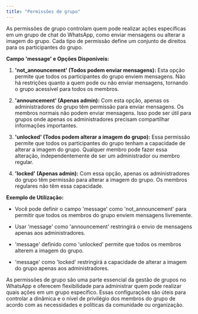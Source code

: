 ```yaml
---
title: "Permissões de grupo"
---
```


As permissões de grupo controlam quem pode realizar ações específicas em um grupo de chat do WhatsApp, como enviar mensagens ou alterar a imagem do grupo. Cada tipo de permissão define um conjunto de direitos para os participantes do grupo.

**Campo 'message' e Opções Disponíveis:**

1. **'not\_announcement' (Todos podem enviar mensagens):** Esta opção permite que todos os participantes do grupo enviem mensagens. Não há restrições quanto a quem pode ou não enviar mensagens, tornando o grupo acessível para todos os membros.

2. **'announcement' (Apenas admin):** Com esta opção, apenas os administradores do grupo têm permissão para enviar mensagens. Os membros normais não podem enviar mensagens. Isso pode ser útil para grupos onde apenas os administradores precisam compartilhar informações importantes.

3. **'unlocked' (Todos podem alterar a imagem do grupo):** Essa permissão permite que todos os participantes do grupo tenham a capacidade de alterar a imagem do grupo. Qualquer membro pode fazer essa alteração, independentemente de ser um administrador ou membro regular.

4. **'locked' (Apenas admin):** Com essa opção, apenas os administradores do grupo têm permissão para alterar a imagem do grupo. Os membros regulares não têm essa capacidade.

**Exemplo de Utilização:**

* Você pode definir o campo 'message' como 'not\_announcement' para permitir que todos os membros do grupo enviem mensagens livremente.

* Usar 'message' como 'announcement' restringirá o envio de mensagens apenas aos administradores.

* 'message' definido como 'unlocked' permite que todos os membros alterem a imagem do grupo.

* 'message' como 'locked' restringirá a capacidade de alterar a imagem do grupo apenas aos administradores.

As permissões de grupo são uma parte essencial da gestão de grupos no WhatsApp e oferecem flexibilidade para administrar quem pode realizar quais ações em um grupo específico. Essas configurações são úteis para controlar a dinâmica e o nível de privilégio dos membros do grupo de acordo com as necessidades e políticas da comunidade ou organização.